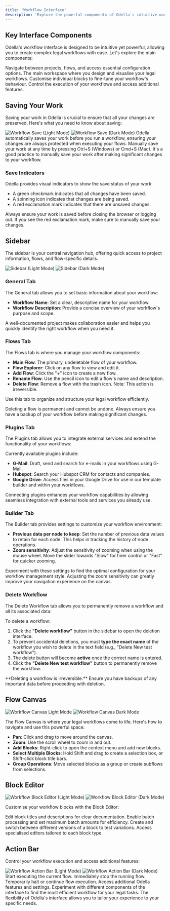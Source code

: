 ```yaml
---
title: 'Workflow Interface'
description: 'Explore the powerful components of Odella`s intuitive workflow interface'
---
```



## Key Interface Components

Odella's workflow interface is designed to be intuitive yet powerful, allowing you to create complex legal workflows with ease. Let's explore the main components:

<CardGroup cols={2}>
  <Card
    title="Sidebar"
    icon="sidebar"
    image="/images/sidebar.png"
  >
    Navigate between projects, flows, and access essential configuration options.
  </Card>
  <Card
    title="Flow Canvas"
    icon="diagram-project"
    image="/images/flow-canvas.png"
  >
    The main workspace where you design and visualise your legal workflows.
  </Card>
  <Card
    title="Block Editor"
    icon="pen-to-square"
    image="/images/block-editor.png"
  >
    Customise individual blocks to fine-tune your workflow's behaviour.
  </Card>
  <Card
    title="Action Bar"
    icon="play"
    image="/images/action-bar.png"
  >
    Control the execution of your workflows and access additional features.
  </Card>
</CardGroup>

## Saving Your Work

Saving your work in Odella is crucial to ensure that all your changes are preserved. Here's what you need to know about saving:

<Frame>
  <img
    src="../assets/workflow_save_light.gif"
    alt="Workflow Save (Light Mode)"
    className="block dark:hidden"
  />
  <img
    src="../assets/workflow_save_dark.gif"
    alt="Workflow Save (Dark Mode)"
    className="hidden dark:block"
  />
</Frame>

<CardGroup cols={2}>
  <Card
    title="Save Before Running"
    icon="play"
  >
    Odella automatically saves your work before you run a workflow, ensuring your changes are always protected when executing your flows.
  </Card>
  <Card
    title="Manual Save"
    icon="floppy-disk"
  >
    Manually save your work at any time by pressing Ctrl+S (Windows) or Cmd+S (Mac).
  </Card>
</CardGroup>

<Callout type="info">
  It's a good practice to manually save your work after making significant changes to your workflow.
</Callout>

### Save Indicators

Odella provides visual indicators to show the save status of your work:

- A green checkmark indicates that all changes have been saved.
- A spinning icon indicates that changes are being saved.
- A red exclamation mark indicates that there are unsaved changes.

<Tip>
  Always ensure your work is saved before closing the browser or logging out. If you see the red exclamation mark, make sure to manually save your changes.
</Tip>

## Sidebar

The sidebar is your central navigation hub, offering quick access to project information, flows, and flow-specific details.

<Frame>
  <img src="../assets/workflow_sidebar_light.gif" alt="Sidebar (Light Mode)" className="block dark:hidden" />
  <img src="../assets/workflow_sidebar_dark.gif" alt="Sidebar (Dark Mode)" className="hidden dark:block" />
</Frame>

### General Tab

The General tab allows you to set basic information about your workflow:

- **Workflow Name**: Set a clear, descriptive name for your workflow.
- **Workflow Description**: Provide a concise overview of your workflow's purpose and scope.

<Tip>
  A well-documented project makes collaboration easier and helps you quickly identify the right workflow when you need it.
</Tip>

### Flows Tab

The Flows tab is where you manage your workflow components:

- **Main Flow**: The primary, undeletable flow of your workflow.
- **Flow Explorer**: Click on any flow to view and edit it.
- **Add Flow**: Click the "+" icon to create a new flow.
- **Rename Flow**: Use the pencil icon to edit a flow's name and description.
- **Delete Flow**: Remove a flow with the trash icon. Note: This action is irreversible.

Use this tab to organize and structure your legal workflow efficiently.

<Callout type="warning">
  Deleting a flow is permanent and cannot be undone. Always ensure you have a backup of your workflow before making significant changes.
</Callout>

### Plugins Tab

The Plugins tab allows you to integrate external services and extend the functionality of your workflows:

Currently available plugins include:

- **G-Mail**: Draft, send and search for e-mails in your workflows using G-Mail.
- **Hubspot**: Search your Hubspot CRM for contacts and companies.
- **Google Drive**: Access files in your Google Drive for use in our template builder and within your workflows.

<Tip>
  Connecting plugins enhances your workflow capabilities by allowing seamless integration with external tools and services you already use.
</Tip>

### Builder Tab

The Builder tab provides settings to customize your workflow environment:

- **Previous data per node to keep**: Set the number of previous data values to retain for each node. This helps in tracking the history of node operations.
- **Zoom sensitivity**: Adjust the sensitivity of zooming when using the mouse wheel. Move the slider towards "Slow" for finer control or "Fast" for quicker zooming.

<Tip>
  Experiment with these settings to find the optimal configuration for your workflow management style. Adjusting the zoom sensitivity can greatly improve your navigation experience on the canvas.
</Tip>

### Delete Workflow

The Delete Workflow tab allows you to permanently remove a workflow and all its associated data:

To delete a workflow:

1. Click the **"Delete workflow"** button in the sidebar to open the deletion interface.
2. To prevent accidental deletions, you must **type the exact name** of the workflow you wish to delete in the text field (e.g., "Delete New test workflow").
3. The delete button will become **active** once the correct name is entered.
4. Click the **"Delete New test workflow"** button to permanently remove the workflow.

<Callout type="warning">
  **Deleting a workflow is irreversible.** Ensure you have backups of any important data before proceeding with deletion.
</Callout>


## Flow Canvas

<Frame>
  <img
    className="dark:hidden"
    src="../assets/workflow_canvas_light.gif"
    alt="Workflow Canvas Light Mode"
  />
  <img
    className="hidden dark:block"
    src="../assets/workflow_canvas_dark.gif"
    alt="Workflow Canvas Dark Mode"
  />
</Frame>

The Flow Canvas is where your legal workflows come to life. Here's how to navigate and use this powerful space:

- **Pan**: Click and drag to move around the canvas.
- **Zoom**: Use the scroll wheel to zoom in and out.
- **Add Blocks**: Right-click to open the context menu and add new blocks.
- **Select Multiple Blocks**: Hold Shift and drag to create a selection box, or Shift-click block title bars.
- **Group Operations**: Move selected blocks as a group or create subflows from selections.



## Block Editor

<Frame>
  <img
    className="dark:hidden"
    src="../assets/workflow_block_edit_light.gif"
    alt="Workflow Block Editor (Light Mode)"
  />
  <img
    className="hidden dark:block"
    src="../assets/workflow_block_edit_dark.gif"
    alt="Workflow Block Editor (Dark Mode)"
  />
</Frame>

Customise your workflow blocks with the Block Editor:

<CardGroup cols={2}>
  <Card
    title="Block Details"
    icon="pen"
  >
    Edit block titles and descriptions for clear documentation.
  </Card>
  <Card
    title="Batching"
    icon="layer-group"
  >
    Enable batch processing and set maximum batch amounts for efficiency.
  </Card>
  <Card
    title="Variants"
    icon="code-branch"
  >
    Create and switch between different versions of a block to test variations.
  </Card>
  <Card
    title="Block-Specific Editors"
    icon="sliders"
  >
    Access specialised editors tailored to each block type.
  </Card>
</CardGroup>

## Action Bar

Control your workflow execution and access additional features:

<Frame>
  <img
    className="dark:hidden"
    src="../assets/workflow_action_light.gif"
    alt="Workflow Action Bar (Light Mode)"
  />
  <img
    className="hidden dark:block"
    src="../assets/workflow_action_dark.gif"
    alt="Workflow Action Bar (Dark Mode)"
  />
</Frame>

<CardGroup cols={4}>
  <Card
    title="Run"
    icon="play"
  >
    Start executing the current flow.
  </Card>
  <Card
    title="Abort"
    icon="stop"
  >
    Immediately stop the running flow.
  </Card>
  <Card
    title="Pause/Resume"
    icon="pause"
  >
    Temporarily halt or continue flow execution.
  </Card>
  <Card
    title="Settings"
    icon="gear"
  >
    Access additional Odella features and settings.
  </Card>
</CardGroup>

<Tip>
  Experiment with different components of the interface to find the most efficient workflow for your legal tasks. The flexibility of Odella's interface allows you to tailor your experience to your specific needs.
</Tip>
